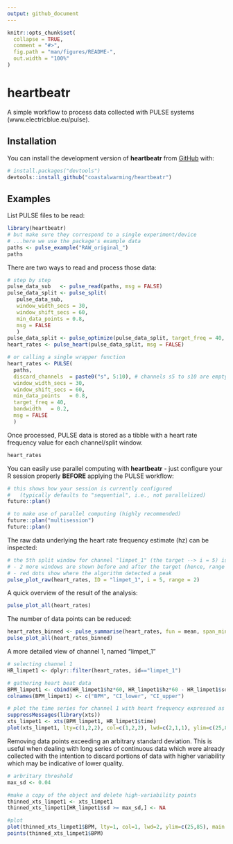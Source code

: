 ```yaml
---
output: github_document
---
```


<!-- README.md is generated from README.Rmd. Please edit that file -->

```r
knitr::opts_chunk$set(
  collapse = TRUE,
  comment = "#>",
  fig.path = "man/figures/README-",
  out.width = "100%"
)
```

# heartbeatr

<!-- badges: start -->
<!-- badges: end -->

A simple workflow to process data collected with PULSE systems (www.electricblue.eu/pulse).

## Installation

You can install the development version of **heartbeatr** from [GitHub](https://github.com/) with:

``` r
# install.packages("devtools")
devtools::install_github("coastalwarming/heartbeatr")
```

## Examples

List PULSE files to be read:

```r
library(heartbeatr)
# but make sure they correspond to a single experiment/device
# ...here we use the package's example data
paths <- pulse_example("RAW_original_")
paths
```

There are two ways to read and process those data:

```r
# step by step
pulse_data_sub   <- pulse_read(paths, msg = FALSE)
pulse_data_split <- pulse_split(
   pulse_data_sub,
   window_width_secs = 30,
   window_shift_secs = 60,
   min_data_points = 0.8, 
   msg = FALSE
   )
pulse_data_split <- pulse_optimize(pulse_data_split, target_freq = 40, bandwidth = 0.2)
heart_rates <- pulse_heart(pulse_data_split, msg = FALSE)

# or calling a single wrapper function
heart_rates <- PULSE(
  paths,
  discard_channels  = paste0("s", 5:10), # channels s5 to s10 are empty in the example data
  window_width_secs = 30,
  window_shift_secs = 60,
  min_data_points   = 0.8,
  target_freq = 40,
  bandwidth   = 0.2,
  msg = FALSE
  )
```

Once processed, PULSE data is stored as a tibble with a heart rate frequency value for each channel/split window.

```r
heart_rates
```

You can easily use parallel computing with **heartbeatr** - just configure your R session properly **BEFORE** applying the PULSE workflow:

```r
# this shows how your session is currently configured 
#   (typically defaults to "sequential", i.e., not parallelized)
future::plan()

# to make use of parallel computing (highly recommended)
future::plan("multisession")
future::plan()
```

The raw data underlying the heart rate frequency estimate (hz) can be inspected:

```r
# the 5th split window for channel "limpet_1" (the target --> i = 5) is shown in the center
# - 2 more windows are shown before and after the target (hence, range =2)
# - red dots show where the algorithm detected a peak
pulse_plot_raw(heart_rates, ID = "limpet_1", i = 5, range = 2) 
```

A quick overview of the result of the analysis:

```r
pulse_plot_all(heart_rates)
```

The number of data points can be reduced:

```r
heart_rates_binned <- pulse_summarise(heart_rates, fun = mean, span_mins = 3, min_data_points = 0.8)
pulse_plot_all(heart_rates_binned)
```

A more detailed view of channel 1, named "limpet_1"
```r
# selecting channel 1
HR_limpet1 <- dplyr::filter(heart_rates, id=="limpet_1")

# gathering heart beat data
BPM_limpet1 <- cbind(HR_limpet1$hz*60, HR_limpet1$hz*60 - HR_limpet1$sd*1.96*60, HR_limpet1$hz*60 + HR_limpet1$sd*1.96*60)
colnames(BPM_limpet1) <- c("BPM", "CI_lower", "CI_upper")

# plot the time series for channel 1 with heart frequency expressed as beats per minute (BPM) +/- 95% confidence intervals
suppressMessages(library(xts))
xts_limpet1 <- xts(BPM_limpet1, HR_limpet1$time)
plot(xts_limpet1, lty=c(1,2,2), col=c(1,2,2), lwd=c(2,1,1), ylim=c(25,85), main = "Limpet 1", ylab = "Beats per minute")
```

Removing data points exceeding an arbitrary standard deviation. This is useful when dealing with long series of continuous data which were already collected with the intention to discard portions of data with higher variability which may be indicative of lower quality.

```r
# arbritary threshold
max_sd <- 0.04

#make a copy of the object and delete high-variability points
thinned_xts_limpet1 <- xts_limpet1
thinned_xts_limpet1[HR_limpet1$sd >= max_sd,] <- NA

#plot
plot(thinned_xts_limpet1$BPM, lty=1, col=1, lwd=2, ylim=c(25,85), main = "Limpet 1", ylab = "Beats per minute",ty="p")
points(thinned_xts_limpet1$BPM)
```

